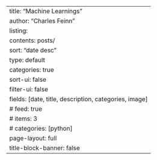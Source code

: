 ---
title: "Machine Learnings"
author: "Charles Feinn"
listing:
  contents: posts/
  sort: "date desc"
  type: default
  categories: true
  sort-ui: false
  filter-ui: false
  fields: [date, title, description, categories, image]
  # feed: true
    # items: 3
    # categories: [python]
page-layout: full
title-block-banner: false
---